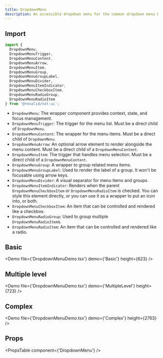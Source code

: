 ```yaml
---
title: DropdownMenu
description: An accessible dropdown menu for the common dropdown menu button design pattern. Menu uses roving tabIndex for focus management.
---
```


## Import

```javascript
import {
  DropdownMenu,
  DropdownMenuTrigger,
  DropdownMenuContent,
  DropdownMenuArrow,
  DropdownMenuItem,
  DropdownMenuGroup,
  DropdownMenuGroupLabel,
  DropdownMenuDivider,
  DropdownMenuItemIndicator,
  DropdownMenuCheckboxItem,
  DropdownMenuRadioGroup,
  DropdownMenuRadioItem
} from '@resolid/nxt-ui';
```

- `DropdownMenu`: The wrapper component provides context, state, and focus management.
- `DropdownMenuTrigger`: The trigger for the menu list. Must be a direct child of `DropdownMenu`.
- `DropdownMenuContent`: The wrapper for the menu items. Must be a direct child of `DropdownMenu`.
- `DropdownMenuArrow`: An optional arrow element to render alongside the menu content. Must be a direct child of a `DropdownMenuContent`.
- `DropdownMenuItem`: The trigger that handles menu selection. Must be a direct child of a `DropdownMenuContent`.
- `DropdownMenuGroup`: A wrapper to group related menu items.
- `DropdownMenuGroupLabel`: Used to render the label of a group. It won't be focusable using arrow keys.
- `DropdownMenuDivider`: A visual separator for menu items and groups.
- `DropdownMenuItemIndicator`: Renders when the parent `DropdownMenuCheckboxItem` or `DropdownMenuRadioItem` is checked. You can style this element directly, or you can use it as a wrapper to put an icon into, or both.
- `DropdownMenuCheckboxItem`: An item that can be controlled and rendered like a checkbox.
- `DropdownMenuRadioGroup`: Used to group multiple `DropdownMenuRadioItem`s.
- `DropdownMenuRadioItem`: An item that can be controlled and rendered like a radio.

## Basic

<Demo file={'DropdownMenuDemo.tsx'} demo={'Basic'} height={623} />

## Multiple level

<Demo file={'DropdownMenuDemo.tsx'} demo={'MultipleLevel'} height={723} />

## Complex

<Demo file={'DropdownMenuDemo.tsx'} demo={'Complex'} height={2763} />

## Props

<PropsTable component={'DropdownMenu'} />
